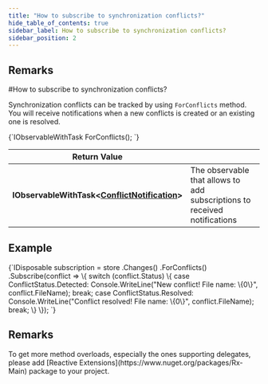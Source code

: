 ```yaml
---
title: "How to subscribe to synchronization conflicts?"
hide_table_of_contents: true
sidebar_label: How to subscribe to synchronization conflicts?
sidebar_position: 2
---
```





## Remarks
<LanguageSwitcher supportedLanguages={supportedLanguages} />
<LanguageContent language="csharp">
#How to subscribe to synchronization conflicts?

Synchronization conflicts can be tracked by using `ForConflicts` method. You will receive notifications when a new conflicts is created or an existing one is resolved.



<TabItem value="for_conflicts_1" label="for_conflicts_1">
<CodeBlock language="csharp">
{`IObservableWithTask<ConflictNotification> ForConflicts();
`}
</CodeBlock>
</TabItem>


| Return Value | |
| ------------- | ------------- |
| **IObservableWithTask&lt;[ConflictNotification](../../../glossary/conflict-notification.mdx)&gt;** | The observable that allows to add subscriptions to received notifications |

## Example

<TabItem value="for_conflicts_2" label="for_conflicts_2">
<CodeBlock language="csharp">
{`IDisposable subscription = store
	.Changes()
	.ForConflicts()
	.Subscribe(conflict =>
	\{
		switch (conflict.Status)
		\{
			case ConflictStatus.Detected:
				Console.WriteLine("New conflict! File name: \{0\}", conflict.FileName);
				break;
			case ConflictStatus.Resolved:
				Console.WriteLine("Conflict resolved! File name: \{0\}", conflict.FileName);
				break;
		\}
	\});
`}
</CodeBlock>
</TabItem>

## Remarks

<Admonition type="info" title="">
To get more method overloads, especially the ones supporting delegates, please add [Reactive Extensions](https://www.nuget.org/packages/Rx-Main) package to your project.
</Admonition>

</LanguageContent>

<!---

-->